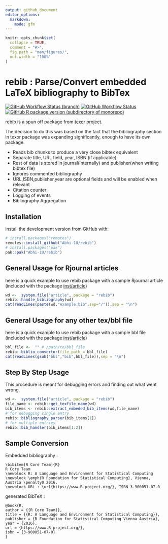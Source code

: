 ```yaml
---
output: github_document
editor_options:
  markdown:
    mode: gfm
---
```


<!-- README.md is generated from README.Rmd. Please edit that file -->

```r
knitr::opts_chunk$set(
  collapse = TRUE,
  comment = "#>",
  fig.path = "man/figures/",
  out.width = "100%"
)
```

# rebib : Parse/Convert embedded LaTeX bibliography to BibTex

<!-- badges: start -->

[![GitHub Workflow Status (branch)](https://img.shields.io/github/workflow/status/Abhi-1U/rebib/pkgdown/master?label=pkgdown&style=for-the-badge)](https://github.com/Abhi-1U/rebib/actions/workflows/pkg_down.yaml)
[![GitHub Workflow Status](https://img.shields.io/github/workflow/status/Abhi-1U/rebib/R_cmd_check?label=R-CMD-CHECK&style=for-the-badge)](https://github.com/Abhi-1U/rebib/actions/workflows/cmdcheck.yaml)
[![GitHub R package version (subdirectory of monorepo)](https://img.shields.io/github/r-package/v/Abhi-1U/rebib?filename=DESCRIPTION&label=rebib&style=for-the-badge)](https://github.com/Abhi-1U/rebib/blob/master/DESCRIPTION)
<!-- badges: end -->

rebib is a spun off package from [texor](https://github.com/Abhi-1U/texor) project.

The decision to do this was based on the fact that the bibliography section 
in texor package was expanding significantly, enough to have its own
package.


-   Reads bib chunks to produce a very close bibtex equivalent
-   Separate title, URL field, year, ISBN (if applicable)
-   Rest of data is stored in journal(internally) and publisher(when writing bibtex file)
-   Ignores commented bibliography 
-   URL,ISBN,publisher,year are optional fields and will be enabled when relevant
-   Citation counter
-   Logging of events
-   Bibliography Aggregation

## Installation


install the development version from GitHub with:

``` r
# install.packages("remotes")
remotes::install_github("Abhi-1U/rebib")
# install.packages("pak")
pak::pak("Abhi-1U/rebib")
```

## General Usage for Rjournal articles
 here is a quick example to use rebib package with a sample Rjournal article
(included with the package [inst/article](https://github.com/Abhi-1U/rebib/tree/master/inst/article))
``` r
wd <-  system.file("article", package = "rebib")
rebib::handle_bibliography(wd)
cat(readLines(paste(wd,"example.bib",sep="/")),sep = "\n")
```

## General Usage for any other tex/bbl file
 here is a quick example to use rebib package with a sample bbl file
(included with the package [inst/article](https://github.com/Abhi-1U/rebib/tree/master/inst/article))
``` r
bbl_file <-  "" # /path/to/bbl_file
rebib::biblio_convertor(file_path = bbl_file)
cat(readLines(gsub("bbl","bib",bbl_file)),sep = "\n")
```


## Step By Step Usage
 This procedure is meant for debugging errors and finding out what went wrong.
``` r
wd <-  system.file("article", package = "rebib")
file_name <- rebib::get_texfile_name(wd)
bib_items <- rebib::extract_embeded_bib_items(wd,file_name)
# for debugging single entry
rebib::bibliography_parser(bib_items[1])
# for multiple entries
rebib::bib_handler(bib_items[1:2])
```



## Sample Conversion 

Embedded bibliography :
```
\bibitem[R Core Team]{R}
R Core Team
\newblock R: A Language and Environment for Statistical Computing
\newblock \emph{R Foundation for Statistical Computing}, Vienna, Austria \penalty0 2016.
\newblock URL : \url{https://www.R-project.org/}, ISBN 3-900051-07-0

```
generated BibTeX :
```
@book{R,
author = {{R Core Team}},
title = {{R: A Language and Environment for Statistical Computing}},
publisher = {R Foundation for Statistical Computing Vienna Austria},
year = {2016},
url = {https://www.R-project.org/},
isbn = {3-900051-07-0}
}
```
